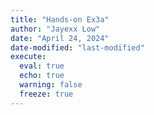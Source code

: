 ```yaml
---
title: "Hands-on Ex3a"
author: "Jayexx Low"
date: "April 24, 2024"
date-modified: "last-modified"
execute: 
  eval: true
  echo: true
  warning: false
  freeze: true
---
```

